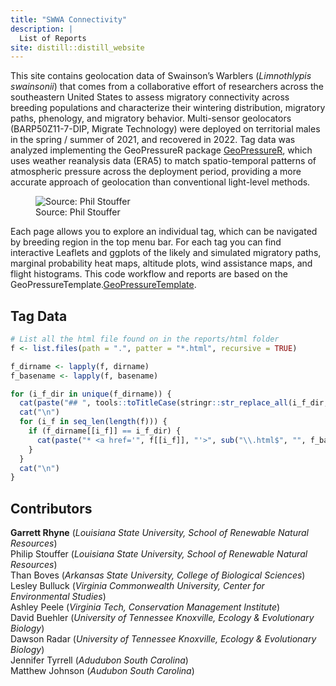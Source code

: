 ```yaml
---
title: "SWWA Connectivity"
description: |
  List of Reports
site: distill::distill_website
---
```


This site contains geolocation data of Swainson's Warblers (*Limnothlypis swainsonii*) that comes from a collaborative effort of researchers across the southeastern United States to assess migratory connectivity across breeding populations and characterize their wintering distribution, migratory paths, phenology, and migratory behavior. Multi-sensor geolocators (BARP50Z11-7-DIP, Migrate Technology) were deployed on territorial males in the spring / summer of 2021, and recovered in 2022. Tag data was analyzed implementing the GeoPressureR package [GeoPressureR](https://raphaelnussbaumer.com/GeoPressureManual/index.html), which uses weather reanalysis data (ERA5) to match spatio-temporal patterns of atmospheric pressure across the deployment period, providing a more accurate approach of geolocation than conventional light-level methods.

![Source: Phil Stouffer](C:/Users/Garrett Rhyne/Documents/SWWA_Connectivity/Pictures/SWWA_MainPhoto.jpg)

Each page allows you to explore an individual tag, which can be navigated by breeding region in the top menu bar. For each tag you can find interactive Leaflets and ggplots of the likely and simulated migratory paths, marginal probability heat maps, altitude plots, wind assistance maps, and flight histograms. This code workflow and reports are based on the GeoPressureTemplate.[GeoPressureTemplate](https://github.com/Rafnuss/GeoPressureTemplate).  

## Tag Data

```r
# List all the html file found on in the reports/html folder
f <- list.files(path = ".", patter = "*.html", recursive = TRUE)

f_dirname <- lapply(f, dirname)
f_basename <- lapply(f, basename)

for (i_f_dir in unique(f_dirname)) {
  cat(paste("## ", tools::toTitleCase(stringr::str_replace_all(i_f_dir, "_", " "))))
  cat("\n")
  for (i_f in seq_len(length(f))) {
    if (f_dirname[[i_f]] == i_f_dir) {
      cat(paste("* <a href='", f[[i_f]], "'>", sub("\\.html$", "", f_basename[[i_f]]), "</a>"), sep = "\n")
    }
  }
  cat("\n")
}
```

## Contributors  

__Garrett Rhyne__ (*Louisiana State University, School of Renewable Natural Resources*)  
Philip Stouffer (*Louisiana State University, School of Renewable Natural Resources*)  
Than Boves (*Arkansas State University, College of Biological Sciences*)  
Lesley Bulluck (*Virginia Commonwealth University, Center for Environmental Studies*)  
Ashley Peele (*Virginia Tech, Conservation Management Institute*)  
David Buehler (*University of Tennessee Knoxville, Ecology & Evolutionary Biology*)  
Dawson Radar (*University of Tennessee Knoxville, Ecology & Evolutionary Biology*)  
Jennifer Tyrrell (*Adudubon South Carolina*)  
Matthew Johnson (*Audubon South Carolina*)  
